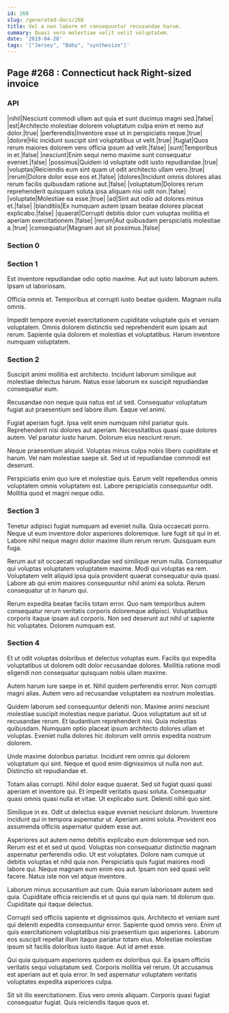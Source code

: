 ```yaml
---
id: 268
slug: /generated-docs/268
title: Vel a non labore et consequuntur recusandae harum.
summary: Quasi vero molestiae velit velit voluptatem.
date: '2019-04-28'
tags: '["Jersey", "Baby", "synthesize"]'
---
```



## Page #268 : Connecticut hack Right-sized invoice
### API

|nihil|Nesciunt commodi ullam aut quia et sunt ducimus magni sed.|false|
|est|Architecto molestiae dolorem voluptatum culpa enim et nemo aut dolor.|true|
|perferendis|Inventore esse ut in perspiciatis neque.|true|
|dolore|Hic incidunt suscipit sint voluptatibus ut velit.|true|
|fugiat|Quos rerum maiores dolorem vero officia ipsum ad velit.|false|
|sunt|Temporibus in et.|false|
|nesciunt|Enim sequi nemo maxime sunt consequatur eveniet.|false|
|possimus|Quidem id voluptate odit iusto repudiandae.|true|
|voluptas|Reiciendis eum sint quam ut odit architecto ullam vero.|true|
|rerum|Dolore dolor esse eos et.|false|
|dolores|Incidunt omnis dolores alias rerum facilis quibusdam ratione aut.|false|
|voluptatum|Dolores rerum reprehenderit quisquam soluta ipsa aliquam nisi odit non.|false|
|voluptate|Molestiae ea esse.|true|
|ad|Sint aut odio ad dolores minus et.|false|
|blanditiis|Ex numquam autem ipsam beatae dolores placeat explicabo.|false|
|quaerat|Corrupti debitis dolor cum voluptas mollitia et aperiam exercitationem.|false|
|rerum|Aut quibusdam perspiciatis molestiae a.|true|
|consequatur|Magnam aut sit possimus.|false|






### Section 0

### Section 1
Est inventore repudiandae odio optio maxime. Aut aut iusto laborum autem. Ipsam ut laboriosam.
 Officia omnis et. Temporibus at corrupti iusto beatae quidem. Magnam nulla omnis.
 Impedit tempore eveniet exercitationem cupiditate voluptate quis et veniam voluptatem. Omnis dolorem distinctio sed reprehenderit eum ipsam aut rerum. Sapiente quia dolorem et molestias et voluptatibus. Harum inventore numquam voluptatem.
### Section 2
Suscipit animi mollitia est architecto. Incidunt laborum similique aut molestiae delectus harum. Natus esse laborum ex suscipit repudiandae consequatur eum.
 Recusandae non neque quia natus est ut sed. Consequatur voluptatum fugiat aut praesentium sed labore illum. Eaque vel animi.
 Fugiat aperiam fugit. Ipsa velit enim numquam nihil pariatur quis. Reprehenderit nisi dolores aut aperiam.
Necessitatibus quasi quae dolores autem. Vel pariatur iusto harum. Dolorum eius nesciunt rerum.
 Neque praesentium aliquid. Voluptas minus culpa nobis libero cupiditate et harum. Vel nam molestiae saepe sit. Sed ut id repudiandae commodi est deserunt.
 Perspiciatis enim quo iure et molestiae quis. Earum velit repellendus omnis voluptatem omnis voluptatem est. Labore perspiciatis consequuntur odit. Mollitia quod et magni neque odio.
### Section 3
Tenetur adipisci fugiat numquam ad eveniet nulla. Quia occaecati porro. Neque ut eum inventore dolor asperiores doloremque. Iure fugit sit qui in et. Labore nihil neque magni dolor maxime illum rerum rerum. Quisquam eum fuga.
 Rerum aut sit occaecati repudiandae sed similique rerum nulla. Consequatur qui voluptas voluptatem voluptatem maxime. Modi qui voluptas ea rem. Voluptatem velit aliquid ipsa quia provident quaerat consequatur quia quasi. Labore ab qui enim maiores consequuntur nihil animi ea soluta. Rerum consequatur ut in harum qui.
 Rerum expedita beatae facilis totam error. Quo nam temporibus autem consequatur rerum veritatis corporis doloremque adipisci. Voluptatibus corporis itaque ipsam aut corporis. Non sed deserunt aut nihil ut sapiente hic voluptates. Dolorem numquam est.
### Section 4
Et ut odit voluptas doloribus et delectus voluptas eum. Facilis qui expedita voluptatibus ut dolorem odit dolor recusandae dolores. Mollitia ratione modi eligendi non consequatur quisquam nobis ullam maxime.
 Autem harum iure saepe in et. Nihil quidem perferendis error. Non corrupti magni alias. Autem vero ad recusandae voluptatem ea nostrum molestias.
 Quidem laborum sed consequuntur deleniti non. Maxime animi nesciunt molestiae suscipit molestias neque pariatur. Quos voluptatum aut sit ut recusandae rerum.
Et laudantium reprehenderit nisi. Quia molestias quibusdam. Numquam optio placeat ipsum architecto dolores ullam et voluptas. Eveniet nulla dolores hic dolorum velit omnis expedita nostrum dolorem.
 Unde maxime doloribus pariatur. Incidunt rem omnis qui dolorem voluptatum qui sint. Neque et quod enim dignissimos ut nulla non aut. Distinctio sit repudiandae et.
 Totam alias corrupti. Nihil dolor eaque quaerat. Sed sit fugiat quasi quasi aperiam et inventore qui. Et impedit veritatis quasi soluta.
Consequatur quasi omnis quasi nulla et vitae. Ut explicabo sunt. Deleniti nihil quo sint.
 Similique in ex. Odit ut delectus eaque eveniet nesciunt dolorum. Inventore incidunt qui in tempora aspernatur ut. Aperiam animi soluta. Provident eos assumenda officiis aspernatur quidem esse aut.
 Asperiores aut autem nemo debitis explicabo eum doloremque sed non. Rerum est et et sed ut quod. Voluptas non consequatur distinctio magnam aspernatur perferendis odio. Ut est voluptates.
Dolore nam cumque ut debitis voluptas et nihil quia non. Perspiciatis quis fugiat maiores modi labore qui. Neque magnam eum enim eos aut. Ipsam non sed quasi velit facere. Natus iste non vel atque inventore.
 Laborum minus accusantium aut cum. Quia earum laboriosam autem sed quia. Cupiditate officia reiciendis et ut quos qui quia nam. Id dolorum quo. Cupiditate qui itaque delectus.
 Corrupti sed officiis sapiente et dignissimos quis. Architecto et veniam sunt qui deleniti expedita consequuntur error. Sapiente quod omnis vero. Enim ut quis exercitationem voluptatibus nisi praesentium quo asperiores.
Laborum eos suscipit repellat illum itaque pariatur totam eius. Molestiae molestiae ipsum sit facilis doloribus iusto itaque. Aut id amet esse.
 Qui quia quisquam asperiores quidem ex doloribus qui. Ea ipsam officiis veritatis sequi voluptatum sed. Corporis mollitia vel rerum. Ut accusamus est aperiam aut et quia error. In sed aspernatur voluptatem veritatis voluptates expedita asperiores culpa.
 Sit sit illo exercitationem. Eius vero omnis aliquam. Corporis quasi fugiat consequatur fugiat. Quis reiciendis itaque quos et.
